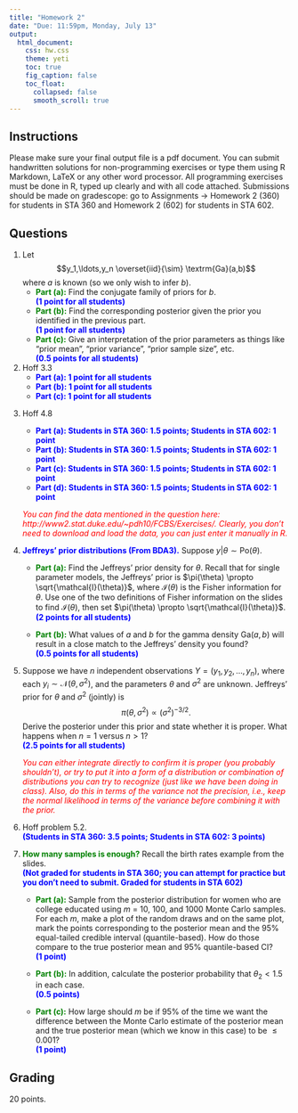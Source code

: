 ```yaml
---
title: "Homework 2"
date: "Due: 11:59pm, Monday, July 13"
output: 
  html_document: 
    css: hw.css
    theme: yeti
    toc: true
    fig_caption: false
    toc_float:
      collapsed: false
      smooth_scroll: true
---
```


## Instructions

Please make sure your final output file is a pdf document. You can submit handwritten solutions for non-programming exercises or type them using R Markdown, LaTeX or any other word processor. All programming exercises must be done in R, typed up clearly and with all code attached. Submissions should be made on gradescope: go to Assignments $\rightarrow$ Homework 2 (360) for students in STA 360 and Homework 2 (602) for students in STA 602.

## Questions

1. Let $$y_1,\ldots,y_n \overset{iid}{\sim} \textrm{Ga}(a,b)$$ where _a_ is known (so we only wish to infer _b_).
    + <font color="green">**Part (a):**</font> Find the conjugate family of priors for _b_.  
    <font color="blue">**(1 point for all students)**</font>
    + <font color="green">**Part (b):**</font> Find the corresponding posterior given the prior you identified in the previous part.  
    <font color="blue">**(1 point for all students)**</font>
    + <font color="green">**Part (c):**</font> Give an interpretation of the prior parameters as things like "prior mean", "prior variance", "prior sample size", etc.  
    <font color="blue">**(0.5 points for all students)**</font>

2. Hoff 3.3
    + <font color="blue">**Part (a): 1 point for all students**</font>
    + <font color="blue">**Part (b): 1 point for all students**</font>
    + <font color="blue">**Part (c): 1 point for all students**</font>

<!-- 4. Hoff 4.1 -->

<!-- 3. Hoff 4.3 -->

3. Hoff 4.8
    + <font color="blue">**Part (a): Students in STA 360: 1.5 points; Students in STA 602: 1 point**</font>
    + <font color="blue">**Part (b): Students in STA 360: 1.5 points; Students in STA 602: 1 point**</font>
    + <font color="blue">**Part (c): Students in STA 360: 1.5 points; Students in STA 602: 1 point**</font>
    + <font color="blue">**Part (d): Students in STA 360: 1.5 points; Students in STA 602: 1 point**</font>

    <font color="red">*You can find the data mentioned in the question here: http://www2.stat.duke.edu/~pdh10/FCBS/Exercises/. Clearly, you don't need to download and load the data, you can just enter it manually in R.* </font>
    
4. <font color="blue">**Jeffreys' prior distributions (From BDA3).**</font> Suppose $y|\theta \sim \textrm{Po}(\theta)$.
    + <font color="green">**Part (a):**</font> Find the Jeffreys' prior density for $\theta$. Recall that for single parameter models, the Jeffreys' prior is $\pi(\theta) \propto \sqrt{\mathcal{I}(\theta)}$, where $\mathcal{I}(\theta)$ is the Fisher information for $\theta$. Use one of the two definitions of Fisher information on the slides to find $\mathcal{I}(\theta)$, then set $\pi(\theta) \propto \sqrt{\mathcal{I}(\theta)}$.  
    <font color="blue">**(2 points for all students)**</font>

    + <font color="green">**Part (b):**</font> What values of $a$ and $b$ for the gamma density $\textrm{Ga}(a,b)$ will result in a close match to the Jeffreys' density you found?  
    <font color="blue">**(0.5 points for all students)**</font>
5. Suppose we have $n$ independent observations $Y = (y_1,y_2,\ldots,y_n)$, where each $y_i \sim \mathcal{N}(\theta, \sigma^2)$, and the parameters $\theta$ and $\sigma^2$ are unknown. Jeffreys' prior for $\theta$ and $\sigma^2$ (jointly) is $$\pi(\theta,\sigma^2) \propto (\sigma^2)^{-3/2}.$$ Derive the posterior under this prior and state whether it is proper. What happens when $n=1$ versus $n>1$?  
<font color="blue">**(2.5 points for all students)**</font>
    
    <font color="red">*You can either integrate directly to confirm it is proper (you probably shouldn't), or try to put it into a form of a distribution or combination of distributions you can try to recognize (just like we have been doing in class). Also, do this in terms of the variance not the precision, i.e., keep the normal likelihood in terms of the variance before combining it with the prior.* </font>
    
6. Hoff problem 5.2.  
<font color="blue">**(Students in STA 360: 3.5 points; Students in STA 602: 3 points)**</font>

7. <font color="green">**How many samples is enough?**</font> Recall the birth rates example from the slides.  
<font color="blue">**(Not graded for students in STA 360; you can attempt for practice but you don't need to submit. Graded for students in STA 602)**</font>
    + <font color="green">**Part (a):**</font> Sample from the posterior distribution for women who are college educated using $m$ = 10, 100, and 1000 Monte Carlo samples. For each $m$, make a plot of the random draws and on the same plot, mark the points corresponding to the posterior mean and the 95% equal-tailed credible interval (quantile-based). How do those compare to the true posterior mean and 95% quantile-based CI?  
    <font color="blue">**(1 point)**</font>
    
    +  <font color="green">**Part (b):**</font> In addition, calculate the posterior probability that $\theta_2 < 1.5$ in each case.  
    <font color="blue">**(0.5 points)**</font>
    
    + <font color="green">**Part (c):**</font> How large should $m$ be if $95\%$ of the time we want the difference between the Monte Carlo estimate of the posterior mean and the true posterior mean (which we know in this case) to be $\leq 0.001$?  
    <font color="blue">**(1 point)**</font>


## Grading

20 points.
  